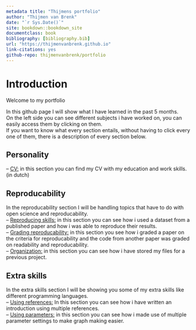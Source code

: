 ```yaml
---
metadata title: "Thijmens portfolio"
author: "Thijmen van Brenk"
date: "`r Sys.Date()`"
site: bookdown::bookdown_site
documentclass: book
bibliography: [bibliography.bib]
url: "https://thijmenvanbrenk.github.io"
link-citations: yes
github-repo: thijmenvanbrenk/portfolio
---
```


# Introduction

Welcome to my portfolio

In this github page I will show what I have learned in the past 5 months.       
On the left side you can see different subjects i have worked on, you can easily access them by clicking on them.       
If you want to know what every section entails, without having to click every one of them, there is a description of every section below.

## Personality


-- [CV:](https://thijmenvanbrenk.github.io/personality-1.html#CV) in this section you can find my CV with my education and work skills. (in dutch)        

## Reproducability

In the reproducability section I will be handling topics that have to do with open science and reproducability.       
-- [Reproducing skills:](https://thijmenvanbrenk.github.io/reproducability-1.html#reproducing-data-from-a-published-paper) in this section you can see how i used a dataset from a published paper and how i was able to reproduce their results.        
-- [Grading reproducability:](https://thijmenvanbrenk.github.io/reproducability-1.html#checking-reproducability-for-published-papers.) in this section you see how i graded a paper on the criteria for reproducability and the code from another paper was graded on readability and reproducability.        
-- [Organization:](https://thijmenvanbrenk.github.io/reproducability-1.html#organisation-of-my-files) in this section you can see how i have stored my files for a previous project.


## Extra skills

In the extra skills section I will be showing you some of my extra skills like different programming languages.       
-- [Using references:](https://thijmenvanbrenk.github.io/extra-skills-1.html#writing-an-introduction-using-zotero-for-references) In this section you can see how i have written an introduction using multiple references.        
-- [Using parameters:](https://thijmenvanbrenk.github.io/extra-skills-1.html#creating-paramaters-for-different-data-inputs) in this section you can see how i made use of multiple parameter settings to make graph making easier.

